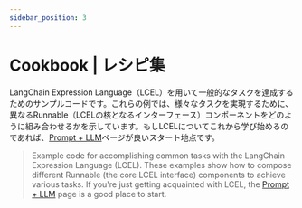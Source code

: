 ```yaml
---
sidebar_position: 3
---
```


# Cookbook | レシピ集


LangChain Expression Language（LCEL）を用いて一般的なタスクを達成するためのサンプルコードです。これらの例では、様々なタスクを実現するために、異なるRunnable（LCELの核となるインターフェース）コンポーネントをどのように組み合わせるかを示しています。もしLCELについてこれから学び始めるのであれば、[Prompt + LLM](/docs/expression_language/cookbook/prompt_llm_parser)ページが良いスタート地点です。

> Example code for accomplishing common tasks with the LangChain Expression Language (LCEL). These examples show how to compose different Runnable (the core LCEL interface) components to achieve various tasks. If you're just getting acquainted with LCEL, the [Prompt + LLM](/docs/expression_language/cookbook/prompt_llm_parser) page is a good place to start.

<DocCardList />
